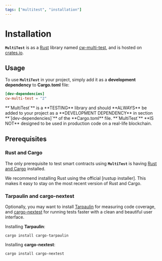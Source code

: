 ```yaml
---
tags: ["multitest", "installation"]
---
```



[rustup installer]: https://rustup.rs
[Rust and Cargo]: https://www.rust-lang.org/tools/install
[Rust]: https://www.rust-lang.org
[Tarpaulin]: https://github.com/xd009642/tarpaulin
[cargo-nextest]: https://nexte.st
[cw-multi-test]: https://crates.io/crates/cw-multi-test
[crates.io]: https://crates.io

# Installation

**`MultiTest`** is as a [Rust] library named [cw-multi-test], and is hosted on [crates.io].

## Usage

To use **`MultiTest`** in your project, simply add it as a **development dependency** to
**Cargo.toml** file:

```toml filename="Cargo.toml" copy
[dev-dependencies]
cw-multi-test = "2"
```

<Callout type="warning" emoji="🚨">
  **`MultiTest`** is a **TESTING** library and should **ALWAYS** be added to your project as a
  **DEVELOPMENT DEPENDENCY** in section **`[dev-dependencies]`** of the **Cargo.toml** file.
</Callout>

<Callout type="warning" emoji="🚨">
  **`MultiTest`** **IS NOT** designed to be used in production code on a real-life blockchain.
</Callout>

## Prerequisites

### Rust and Cargo

The only prerequisite to test smart contracts using **`MultiTest`** is having [Rust and Cargo]
installed.

<Callout type="info" emoji="☉">
  We recommend installing Rust using the official [rustup installer]. This makes it easy to stay on
  the most recent version of Rust and Cargo.
</Callout>

### Tarpaulin and cargo-nextest

Optionally, you may want to install [Tarpaulin] for measuring code coverage, and [cargo-nextest] for
running tests faster with a clean and beautiful user interface.

Installing **Tarpaulin**:

```shell copy filename="TERMINAL"
cargo install cargo-tarpaulin
```

Installing **cargo-nextest**:

```shell copy filename="TERMINAL"
cargo install cargo-nextest
```

